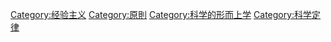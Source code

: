 [[Category:经验主义|Category:经验主义]]
[[Category:原則|Category:原則]]
[[Category:科学的形而上学|Category:科学的形而上学]]
[[Category:科学定律|Category:科学定律]]
